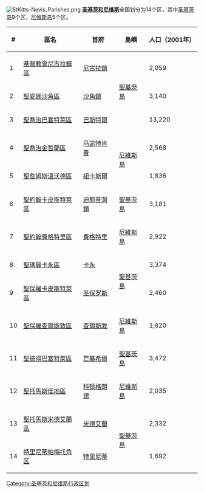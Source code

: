 [[File:StKitts-Nevis_Parishes.png|right]]
'''[[圣基茨和尼维斯|圣基茨和尼维斯]]'''全国划分为14个区，其中[[圣基茨岛|圣基茨岛]]9个区，[[尼维斯岛|尼维斯岛]]5个区。

{|class="wikitable sortable" 
!#
!區名
!首府
!島嶼
!人口（2001年）
|-
|1||[[基督教會尼古拉鎮區|基督教會尼古拉鎮區]]||[[尼古拉鎮|尼古拉鎮]]||rowspan=3|[[聖基茨島|聖基茨島]]||2,059
|-
|2||[[聖安娜沙角區|聖安娜沙角區]]||[[沙角鎮|沙角鎮]]||3,140
|-
|3||[[聖喬治巴塞特萊區|聖喬治巴塞特萊區]]||[[巴斯特尔_(圣基茨和尼维斯)|巴斯特爾]]||13,220
|-
|4||[[聖喬治金哲蘭區|聖喬治金哲蘭區]]||[[马凯特肖普|马凯特肖普]]||rowspan=2|[[尼維斯島|尼維斯島]]||2,568
|-
|5||[[聖詹姆斯溫沃德區|聖詹姆斯溫沃德區]]||[[紐卡斯爾_(聖基茨和尼維斯)|紐卡斯爾]]||1,836
|-
|6||[[聖約翰卡皮斯特萊區|聖約翰卡皮斯特萊區]]||[[迪耶普灣鎮|迪耶普灣鎮]]||[[聖基茨島|聖基茨島]]||3,181
|-
|7||[[聖約翰費格特里區|聖約翰費格特里區]]||[[費格特里|費格特里]]||[[尼維斯島|尼維斯島]]||2,922
|-
|8||[[聖瑪麗卡永區|聖瑪麗卡永區]]||[[卡永|卡永]]||rowspan=2|[[聖基茨島|聖基茨島]]||3,374
|-
|9||[[聖保羅卡皮斯特萊區|聖保羅卡皮斯特萊區]]||[[圣保罗斯|圣保罗斯]]||2,460
|-
|10||[[聖保羅查爾斯敦區|聖保羅查爾斯敦區]]||[[查尔斯敦_(圣基茨和尼维斯)|查爾斯敦]]||[[尼維斯島|尼維斯島]]||1,820
|-
|11||[[聖彼得巴塞特萊區|聖彼得巴塞特萊區]]||[[芒基希爾|芒基希爾]]||[[聖基茨島|聖基茨島]]||3,472
|-
|12||[[聖托馬斯低地區|聖托馬斯低地區]]||[[科顿格朗德|科顿格朗德]]||[[尼維斯島|尼維斯島]]||2,035
|-
|13||[[聖托馬斯米德艾蘭區|聖托馬斯米德艾蘭區]]||[[米德艾蘭|米德艾蘭]]||rowspan=2|[[聖基茨島|聖基茨島]]||2,332
|-
|14||[[特里尼蒂帕梅托角区|特里尼蒂帕梅托角区]]||[[特里尼蒂|特里尼蒂]]||1,692
|}

{{Parishes of Saint Kitts and Nevis}}
{{美洲题目|行政区划}}

[[Category:圣基茨和尼维斯行政区划|Category:圣基茨和尼维斯行政区划]]